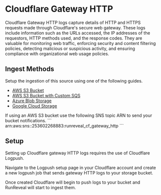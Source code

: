 

# Cloudflare Gateway HTTP

Cloudflare Gateway HTTP logs capture details of HTTP and HTTPS requests made through Cloudflare's secure web gateway. These logs include information such as the URLs accessed, the IP addresses of the requestors, HTTP methods used, and the response codes. They are valuable for monitoring web traffic, enforcing security and content filtering policies, detecting malicious or suspicious activity, and ensuring compliance with organizational web usage policies.

## Ingest Methods

Setup the ingestion of this source using one of the following guides.

- [AWS S3 Bucket](/sources/object-storage/s3.mdx)
- [AWS S3 Bucket with Custom SQS](/sources/object-storage/external-s3.mdx)
- [Azure Blob Storage](/sources/object-storage/azure.mdx)
- [Google Cloud Storage](/sources/object-storage/gcs.mdx)

<Callout type='info'>
If using an AWS S3 bucket use the following SNS topic ARN to send your bucket notifications.
```
arn:aws:sns:<REGION>:253602268883:runreveal_cf_gateway_http
```
</Callout>

## Setup

Setting up Cloudflare gateway HTTP logs requires the use of Cloudflare Logpush.

Navigate to the Logpush setup page in your Cloudflare account and create a new logpush job that sends gateway HTTP logs to your storage bucket.

Once created Cloudflare will begin to push logs to your bucket and RunReveal will start to ingest them.